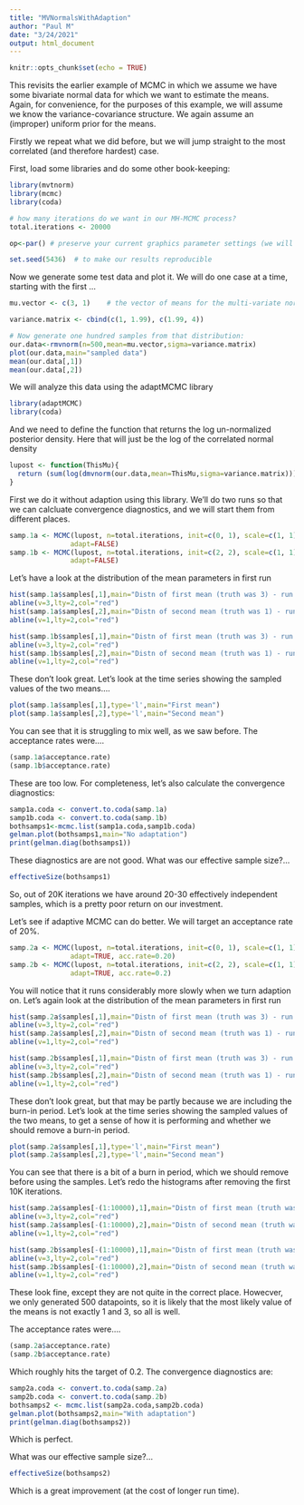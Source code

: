 ```yaml
---
title: "MVNormalsWithAdaption"
author: "Paul M"
date: "3/24/2021"
output: html_document
---
```


```r
knitr::opts_chunk$set(echo = TRUE)
```

This revisits the earlier example of MCMC in which we assume we have some bivariate normal data for which we want to estimate the means. Again, for convenience, for the purposes of this example, we will assume we know the variance-covariance structure.
We again assume an (improper) uniform prior for the means.

Firstly we repeat what we did before, but we will jump straight to the most correlated (and therefore hardest) case.

First, load some libraries and do some other book-keeping:
```r
library(mvtnorm)
library(mcmc)
library(coda)

# how many iterations do we want in our MH-MCMC process?
total.iterations <- 20000

op<-par() # preserve your current graphics parameter settings (we will be changing them later)

set.seed(5436)  # to make our results reproducible
```

Now we generate some test data and plot it. We will do one case at a time, starting with the first ...
```r
mu.vector <- c(3, 1)    # the vector of means for the multi-variate normal

variance.matrix <- cbind(c(1, 1.99), c(1.99, 4))

# Now generate one hundred samples from that distribution:
our.data<-rmvnorm(n=500,mean=mu.vector,sigma=variance.matrix)
plot(our.data,main="sampled data")
mean(our.data[,1])
mean(our.data[,2])
```

We will analyze this data using the adaptMCMC library

```r
library(adaptMCMC)
library(coda)
```

And we need to define the function that returns the log un-normalized posterior density.
Here that will just be the log of the correlated normal density
```r
lupost <- function(ThisMu){
  return (sum(log(dmvnorm(our.data,mean=ThisMu,sigma=variance.matrix))))
}
```


First we do it without adaption using this library. We'll do two runs so that we can calcluate convergence diagnostics, and we will start them from different places.

```r
samp.1a <- MCMC(lupost, n=total.iterations, init=c(0, 1), scale=c(1, 1),
               adapt=FALSE)
samp.1b <- MCMC(lupost, n=total.iterations, init=c(2, 2), scale=c(1, 1),
               adapt=FALSE)
```

Let's have a look at the distribution of the mean parameters in first run
```r
hist(samp.1a$samples[,1],main="Distn of first mean (truth was 3) - run 1")
abline(v=3,lty=2,col="red")
hist(samp.1a$samples[,2],main="Distn of second mean (truth was 1) - run 1")
abline(v=1,lty=2,col="red")

hist(samp.1b$samples[,1],main="Distn of first mean (truth was 3) - run 2")
abline(v=3,lty=2,col="red")
hist(samp.1b$samples[,2],main="Distn of second mean (truth was 1) - run 2")
abline(v=1,lty=2,col="red")
```

These don't look great. Let's look at the time series showing the sampled values of the two means....
```r
plot(samp.1a$samples[,1],type='l',main="First mean")
plot(samp.1a$samples[,2],type='l',main="Second mean")
```

You can see that it is struggling to mix well, as we saw before. The acceptance rates were....
```r
(samp.1a$acceptance.rate)
(samp.1b$acceptance.rate)
```

These are too low. For completeness, let's also calculate the convergence diagnostics:
```r
samp1a.coda <- convert.to.coda(samp.1a)
samp1b.coda <- convert.to.coda(samp.1b)
bothsamps1<-mcmc.list(samp1a.coda,samp1b.coda)
gelman.plot(bothsamps1,main="No adaptation")
print(gelman.diag(bothsamps1))
```

These diagnostics are are not good. What was our effective sample size?...
```r
effectiveSize(bothsamps1)
```

So, out of 20K iterations we have around 20-30 effectively independent samples, which is a pretty poor return on our investment.

Let's see if adaptive MCMC can do better.
We will target an acceptance rate of 20%.

```r
samp.2a <- MCMC(lupost, n=total.iterations, init=c(0, 1), scale=c(1, 1),
               adapt=TRUE, acc.rate=0.20)
samp.2b <- MCMC(lupost, n=total.iterations, init=c(2, 2), scale=c(1, 1),
               adapt=TRUE, acc.rate=0.2)
```

You will notice that it runs considerably more slowly when we turn adaption on.
Let's again look at the distribution of the mean parameters in first run
```r
hist(samp.2a$samples[,1],main="Distn of first mean (truth was 3) - run 1")
abline(v=3,lty=2,col="red")
hist(samp.2a$samples[,2],main="Distn of second mean (truth was 1) - run 1")
abline(v=1,lty=2,col="red")

hist(samp.2b$samples[,1],main="Distn of first mean (truth was 3) - run 2")
abline(v=3,lty=2,col="red")
hist(samp.2b$samples[,2],main="Distn of second mean (truth was 1) - run 2")
abline(v=1,lty=2,col="red")
```

These don't look great, but that may be partly because we are including the burn-in period.
Let's look at the time series showing the sampled values of the two means, to get a sense of how it is performing and whether we should remove a burn-in period.
```r
plot(samp.2a$samples[,1],type='l',main="First mean")
plot(samp.2a$samples[,2],type='l',main="Second mean")
```

You can see that there is a bit of a burn in period, which we should remove before using the samples. Let's redo the histograms after removing the first 10K iterations.

```r
hist(samp.2a$samples[-(1:10000),1],main="Distn of first mean (truth was 3) - run 1")
abline(v=3,lty=2,col="red")
hist(samp.2a$samples[-(1:10000),2],main="Distn of second mean (truth was 1) - run 1")
abline(v=1,lty=2,col="red")

hist(samp.2b$samples[-(1:10000),1],main="Distn of first mean (truth was 3) - run 2")
abline(v=3,lty=2,col="red")
hist(samp.2b$samples[-(1:10000),2],main="Distn of second mean (truth was 1) - run 2")
abline(v=1,lty=2,col="red")
```

These look fine, except they are not quite in the correct place. Howecver, we only generated 500 datapoints, so it is likely that the most likely value of the means is not exactly 1 and 3, so all is well.

The acceptance rates were....
```r
(samp.2a$acceptance.rate)
(samp.2b$acceptance.rate)
```

Which roughly hits the target of 0.2. The convergence diagnostics are:
```r
samp2a.coda <- convert.to.coda(samp.2a)
samp2b.coda <- convert.to.coda(samp.2b)
bothsamps2 <- mcmc.list(samp2a.coda,samp2b.coda)
gelman.plot(bothsamps2,main="With adaptation")
print(gelman.diag(bothsamps2))
```

Which is perfect. 


What was our effective sample size?...
```r
effectiveSize(bothsamps2)
```


Which is a great improvement (at the cost of longer run time).



